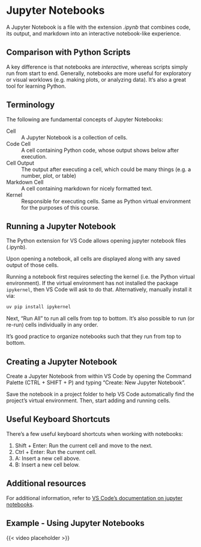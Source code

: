 # Jupyter Notebooks

A Jupyter Notebook is a file with the extension *.ipynb* that combines code, its output, and markdown into an interactive notebook-like experience. 

## Comparison with Python Scripts

A key difference is that notebooks are *interactive*, whereas scripts simply run from start to end. Generally, notebooks are more useful for exploratory or visual worklows (e.g. making plots, or analyzing data). It's also a great tool for learning Python.

## Terminology

The following are fundamental concepts of Jupyter Notebooks:

Cell
: A Jupyter Notebook is a collection of cells.

Code Cell
: A cell containing Python code, whose output shows below after execution.

Cell Output
: The output after executing a cell, which could be many things (e.g. a number, plot, or table)

Markdown Cell
: A cell containing markdown for nicely formatted text.

Kernel
: Responsible for executing cells. Same as Python virtual environment for the purposes of this course.

## Running a Jupyter Notebook

The Python extension for VS Code allows opening jupyter notebook files (.ipynb).

Upon opening a notebook, all cells are displayed along with any saved output of those cells.

Running a notebook first requires selecting the kernel (i.e. the Python virtual environment). If the virtual environment has not installed the package `ipykernel`, then VS Code will ask to do that. Alternatively, manually install it via:

```powershell
uv pip install ipykernel
```

Next, "Run All" to run all cells from top to bottom. It's also possible to run (or re-run) cells individually in any order.

::: {.callout-tip}
It's good practice to organize notebooks such that they run from top to bottom.
:::

## Creating a Jupyter Notebook

Create a Jupyter Notebook from within VS Code by opening the Command Palette (CTRL + SHIFT + P) and typing "Create: New  Jupyter Notebook".

Save the notebook in a project folder to help VS Code automatically find the project's virtual environment. Then, start adding and running cells.

## Useful Keyboard Shortcuts

There's a few useful keyboard shortcuts when working with notebooks:

1. Shift + Enter: Run the current cell and move to the next.
2. Ctrl + Enter: Run the current cell.
4. A: Insert a new cell above.
5. B: Insert a new cell below.

## Additional resources

For additional information, refer to [VS Code's documentation on jupyter notebooks](https://code.visualstudio.com/docs/datascience/jupyter-notebooks).

## Example - Using Jupyter Notebooks

{{< video placeholder >}}